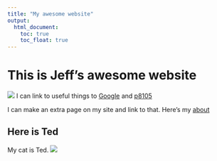 ```yaml
---
title: "My awesome website"
output: 
  html_document:
    toc: true
    toc_float: true
---
```


# This is Jeff's awesome website

![](https://media.giphy.com/media/drXGoW1iudhKw/giphy.gif)
I can link to useful things to [Google](https://www.google.com) and 
[p8105](https://www.p8105.com)

I can make an extra page on my site and link to that. Here's my [about](about.html)

## Here is Ted

My cat is Ted.
![](images/cat.jpeg)






